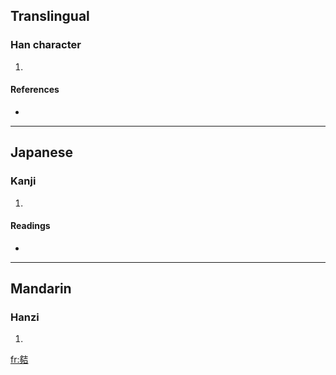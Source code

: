 ==Translingual==

===Han character===
{{Han char|rn=36|rad=夕|as=09|sn=12|four=|canj=弓弓土口 (NNGR)}}

# {{defn|Han|sort=夕09}}

====References====
* {{Han ref|kx=0247.130|dkj=05785|dj=0491.200|hdz=20864.090|uh=5921|ud=22817}}

----

==Japanese==

===Kanji===
{{ja-kanji|grade=|rs=夕09}}

# {{defn|Japanese|sort=夕09}}

====Readings====
* {{ja-readings|on=[[き]] (ki)|kun=[[おおい]] (ooi)}}

----

==Mandarin==

===Hanzi===
{{cmn-hanzi|pin=[[qì]] ([[qi4]])|wg=ch'i<sup>4</sup>}}

# {{defn|Mandarin|sort=夕09}}

[[fr:夡]]